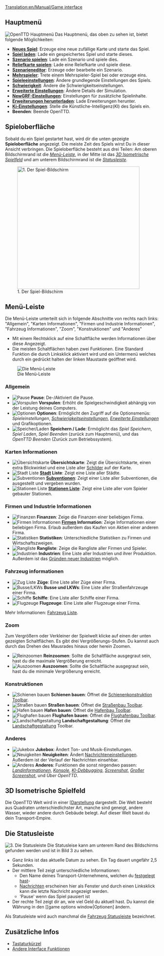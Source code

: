 [[Translation:en/Manual/Game interface]]
{{de/Übersetzung|en/Manual/Game interface|99}}

{{de/Inhaltsverzeichnis}}
==Hauptmenü==
[[File:de/Manual/Main menu new game.png|frame|center|OpenTTD Hauptmenü]]
Das Hauptmenü, das oben zu sehen ist, bietet folgende Möglichkeiten:
* '''[[en/Manual/New game|Neues Spiel]]''': Erzeuge eine neue zufällige Karte und starte das Spiel.
* '''[[en/Archive/Manual/Savegame|Spiel laden]]''': Lade ein gespeichertes Spiel und starte dieses.
* '''[[en/Archive/Manual/Scenario|Szenario spielen]]''': Lade ein Szenario und spiele dies.
* '''[[en/Manual/Heightmap|Reliefkarte spielen]]''': Lade eine Reliefkarte und spiele diese.
* '''[[en/Manual/Scenario editor|Szenarieneditor]]''': Erzeuge oder bearbeite ein Szenario.
* '''[[en/Manual/Multiplayer|Mehrspieler]]''': Trete einem Mehrspieler-Spiel bei oder erzeuge eins.
* '''[[en/Manual/Game options window|Spieleeinstellungen]]''': Ändere grundlegende Einstellungen des Spiels.
* '''[[en/Archive/Manual/Settings/Difficulty|Schwierigkeit]]''': Ändere die Schwierigkeitseinstellungen.
* '''[[en/Archive/Manual/Settings/Advanced Settings|Erweiterte Einstellungen]]''': Ändere Details der Simulation.
* '''[[en/Manual/NewGRF|NewGRF-Einstellungen]]''': Einstellungen für zusätzliche Spielinhalte.
* '''[[en/Manual/Online content|Erweiterungen herunterladen]]''': Lade Erweiterungen herunter.
* '''[[en/Manual/AI settings|Ki-Einstellungen]]''': Stelle die Künstliche-Intelligenz(KI) des Spiels ein.
* '''Beenden''': Beende OpenTTD.

==Spieloberfläche==
Sobald du ein Spiel gestartet hast, wird dir die unten gezeigte '''Spieloberfläche''' angezeigt. Die meiste Zeit des Spiels wirst Du in dieser Ansicht verbringen. Die Spieloberfläche besteht aus drei Teilen: Am oberen Bildschirmrand ist die ''[[#menu-leiste|Menü-Leiste]]'', in der Mitte ist das  ''[[#3d-isometrische-spielfeld|3D Isometrische  Spielfeld]]'' und am unterem Bildschirmrand ist die ''[[#die-statusleiste|Statusleiste]]''.

[[File:en/Manual/Interface.png|thumb|none|400px|1. Der Spiel-Bildschirm]]

==Menü-Leiste==
Die Menü-Leiste unterteilt sich in folgende Abschnitte von rechts nach links: "Allgemein", "Karten Informationen", "Firmen und Industrie Informationen", "Fahrzeug Informationen", "Zoom", "Konstruktionen" und "Anderes"
* Mit einem Rechtsklick auf eine Schaltfläche werden Informationen über diese Angezeigt.  
* Die meisten Schaltflächen haben zwei Funktionen. Eine Standard Funktion die durch Linksklick aktiviert wird und ein Untermenü welches durch ein gedrückt halten der linken Maustaste geöffnet wird.
[[File:en/Manual/Menu bar.png|none|frame|Die Menü-Leiste]]

===Allgemein===
*[[File:en/Manual/Manual html m7fd3f2df.png|Pause]] '''Pause''': De-/Aktiviert die Pause.
*[[File:en/Manual/Manual html m56d46b8f.png|Vorspulen]] '''Vorspulen''': Erhöht die Spielgeschwindigkeit abhängig von der Leistung deines Computers.
*[[File:en/Manual/Manual html md7ebe52.png|Optionen]] '''Optionen''': Ermöglicht den Zugriff auf die Optionsmenüs: ''Spieleinstellungen'', ''[[en/Archive/Manual/Settings/Difficulty|Schwierigkeits]]einstellungen'', ''[[en/Archive/Manual/Settings/Advanced Settings|Erweiterte Einstellungen]]'' und Grafikoptionen.
*[[File:en/Manual/Manual html m3ad9dba5.png|Speicher/Laden]] '''Speichern / Lade''': Ermöglicht das ''Spiel Speichern'', ''Spiel Laden'', ''Spiel Beenden'' (zurück zum Hauptmenü), und das ''OpenTTD Beenden'' (Zurück zum Betriebssystem).

===Karten Informationen===
*[[File:en/Manual/Manual html m6cb2b7aa.png|Übersichtskarte]] '''Übersichtskarte''': Zeigt die Übersichtskarte, einen extra Blickwinkel und eine Liste aller [[en/Archive/Manual/Signs|Schilder]] auf der Karte.
*[[File:en/Manual/Manual html m58c015ad.png|Stadt Liste]] '''[[de/Manual/Stadt|Stadt]] Liste''': Zeigt eine Liste aller Städte.
*[[File:en/Manual/Manual html 54594ccb.png|Subventionen]] '''[[en/Manual/Subsidy|Subventionen]]''': Zeigt einer Liste aller Subventionen, die ausgestellt und vergeben wurden.
*[[File:en/Manual/Manual html m791b53c3.png|Stationen Liste]] '''[[en/Manual/Station list|Stationen Liste]]''': Zeigt eine Liste aller vom Spieler gebauter Stationen.

===Firmen und Industrie Informationen===
*[[File:en/Manual/Manual html 63e6566d.png|Finanzen]] '''Finanzen''': Zeige die Finanzen einer beliebigen Firma.
*[[File:en/Manual/Manual html 12e20f5b.png|Firmen Informationen]] '''[[en/Manual/Transport company|Firmen]] Information''': Zeige Informationen einer beliebigen Firma. Erlaub außerdem das Kaufen von Aktien einer anderen Firma.
*[[File:en/Manual/Manual html 36354981.png|Statistiken]] '''Statistiken''': Unterschiedliche Statistiken zu Firmen und Wirtschaftszweigen.
*[[File:en/Manual/Manual html 2a553acb.png|Rangliste]] '''Rangliste''': Zeige die Rangliste aller Firmen und Spieler.
*[[File:en/Manual/Manual html m4d6ba21e.png|Industrien]] '''Industrien''': Eine Liste aller Industrien und ihrer Produktion. Außerdem ist das [[en/Manual/Industries#funding-new-industries|Gründen neuer Industrien]] möglich.

===Fahrzeug informationen===
*[[File:en/Manual/Manual html m16a497ce.png|Zug Liste]] '''Züge''': Eine Liste aller Züge einer Firma.
*[[File:en/Manual/Manual html m3518e48c.png|Busse/LKWs]] '''Busse und LKWs''': Eine Liste aller Straßenfahrzeuge einer Firma.
*[[File:en/Manual/Manual html 53123a33.png|Schiffe]] '''Schiffe''': Eine Liste aller Schiffe einer Firma.
*[[File:en/Manual/Manual html 442702e6.png|Flugzeuge]] '''Flugzeuge''': Eine Liste aller Flugzeuge einer Firma.

Mehr Informationen: [[en/Manual/Vehicle lists|Fahrzeug Liste]].

===Zoom===
Zum Vergrößern oder Verkleiner der Spielwelt klicke auf einen der unten gezeigten Schaltflächen. Es gibt drei Vergrößerungs-Stufen. Du kannst auch durch das Drehen des Mausrades hinaus oder herein Zoomen.
*[[File:en/Manual/Manual html 628b2aa3.png|Reinzoomen]] '''Reinzoomen''': Sollte die Schaltfläche ausgegraut sein, hast du die maximale Vergrößerung erreicht.
*[[File:en/Manual/Manual html m55168bcb.png|Auszoomen]] '''Auszoomen''': Sollte die Schaltfläche ausgegraut sein, hast du die minimale Vergrößerung erreicht.

===Konstruktionen===
*[[File:en/Manual/Manual html m772c5b23.png|Schienen bauen]] '''Schienen bauen''': Öffnet die [[de/Manual/Schienenkonstruktion|Schienenkonstruktion Toolbar]].
*[[File:en/Manual/Manual html ma6d6c8c.png|Straßen bauen]] '''Straßen bauen''': Öffnet die [[de/Manual/Straßenbau|Straßenbau Toolbar]].
*[[File:en/Manual/Manual html m2cc0c4cd.png|Hafen bauen]] '''Hafen bauen''': Öffnet die [[en/Manual/Waterway construction|Hafenbau Toolbar]].
*[[File:en/Manual/Manual html 1ae92703.png|Flughafen bauen]] '''Flughafen bauen''': Öffnet die [[en/Manual/Airport construction|Flughafenbau Toolbar]].
*[[File:en/Manual/Manual html m233f8633.png|Landschaftgestaltung]] '''Landschaftgestaltung''': Öffnet die [[en/Manual/Landscaping|Landschaftgestaltung]] Toolbar.

===Anderes===
*[[File:en/Manual/Manual html m6a2249c4.png|Jukebox]] '''Jukebox''': Ändert Ton- und Musik-Einstellungen.
*[[File:en/Manual/Manual html 2a55c3aa.png|Neuigkeiten]] '''Neuigkeiten''': Ändert  [[en/Archive/Manual/Settings/Message settings|Nachrichteneinstellungen]]. Außerdem ist der Verlauf der Nachrichten einsehbar.
*[[File:en/Manual/Manual html 51cda05b.png|Anderes]] '''Anderes''': Funktionen die sonst nirgendwo passen: ''[[en/Manual/Land area information|Landinformationen]]'', ''[[en/Manual/Console|Konsole]]'', ''[[en/AI Debug|KI-Debbugging]]'', ''[[en/Manual/Screenshot|Screenshot]]'', ''[[en/Manual/Screenshot|Großer Screenshot]]'', und ''Über OpenTTD''.

==3D Isometrische Spielfeld==
Die OpenTTD Welt wird in einer [[http://de.wikipedia.org/wiki/Isometrische_Darstellung|Isometrische Darstellung] dargestellt. Die Welt besteht aus Quadraten unterschiedlichster Art, manche sind geneigt, andere Wasser, wieder andere durch Gebäude belegt. Auf dieser Welt baust du dein Transport-Empire.

==Die Statusleiste==
[[File:en/Manual/Status-bar.png|none|frame|3. Die Statusleiste]]
Die Statusleise kann am unterem Rand des Bildschirms gefunden werden und ist in Bild 3 zu sehen.
*Ganz links ist das aktuelle Datum zu sehen. Ein Tag dauert ungefähr 2,5 Sekunden.
*Der mittlere Teil zeigt unterschiedliche Informationen:
**Den Name deines Transport-Unternehmens, welchen du [[en/Manual/Transport company|festgelegt hast]]-
**[[en/Archive/Manual/News messages|Nachrichten]] erscheinen hier als Fenster und durch einen Linksklick kann die letzte Nachricht angezeigt werden.
**'Pause' wenn das Spiel pausiert ist
*Der rechte Teil zeigt dir an, wie viel Geld du aktuell hast. Du kannst die Währung in den [[game options window|Optionen] ändern.

Als Statusleiste wird auch manchmal die [[en/Manual/Status bar|Fahrzeug Statusleiste]] bezeichnet.

==Zusätzliche Infos==
* [[en/Manual/Hotkeys|Tastaturkürzel]]
* [[en/Archive/Manual/Other Interface Features|Andere Interface Funktionen]]